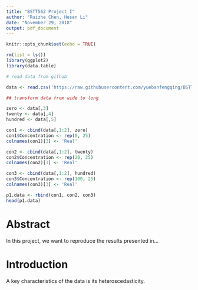 ```yaml
---
title: "BSTT562 Project I"
author: "Ruizhe Chen, Hesen Li"
date: "November 29, 2018"
output: pdf_document
---
```


```r
knitr::opts_chunk$set(echo = TRUE)
```

```r
rm(list = ls())
library(ggplot2)
library(data.table)

# read data from github

data <- read.csv('https://raw.githubusercontent.com/yuebanfengqing/BSTT-562/master/data.csv', sep = ',', header = T)

## transform data from wide to long 

zero <- data[,3]
twenty <- data[,4]
hundred <- data[,5]

con1 <- cbind(data[,1:2], zero)
con1$Concentration <- rep(0, 25)
colnames(con1)[3] <- 'Real'

con2 <- cbind(data[,1:2], twenty)
con2$Concentration <- rep(20, 25)
colnames(con2)[3] <- 'Real'

con3 <- cbind(data[,1:2], hundred)
con3$Concentration <- rep(100, 25)
colnames(con3)[3] <- 'Real'

p1.data <- rbind(con1, con2, con3)
head(p1.data)
```

# Abstract

In this project, we want to reproduce the results presented in...

# Introduction

A key characteristics of the data is its heteroscedasticity.



